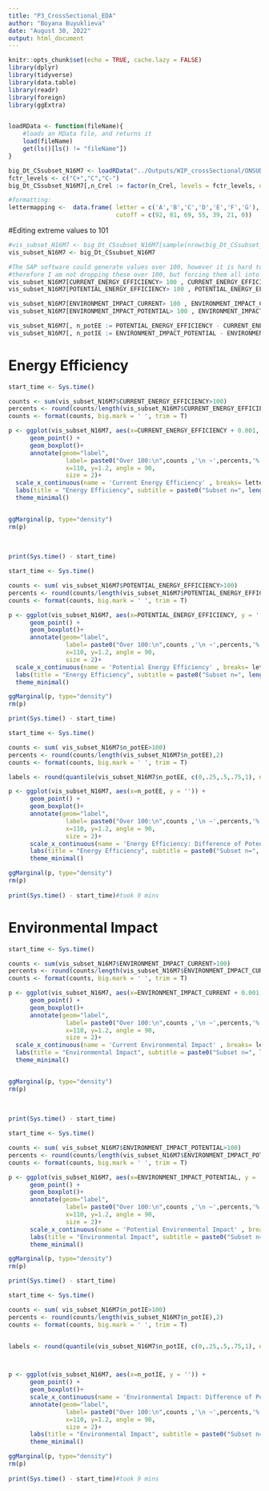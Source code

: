 ```yaml
---
title: "P3_CrossSectional_EDA"
author: "Boyana Buyuklieva"
date: "August 30, 2022"
output: html_document
---
```


```r
knitr::opts_chunk$set(echo = TRUE, cache.lazy = FALSE)
library(dplyr)
library(tidyverse)
library(data.table)
library(readr)
library(foreign)
library(ggExtra)


loadRData <- function(fileName){
    #loads an RData file, and returns it
    load(fileName)
    get(ls()[ls() != "fileName"])
}

big_Dt_CSsubset_N16M7 <- loadRData("../Outputs/WIP_crossSectional/ONSUD_crossSectional_subset_N16744771.RData")
fctr_levels <- c("C+","C","C-")
big_Dt_CSsubset_N16M7[,n_Crel := factor(n_Crel, levels = fctr_levels, ordered = T)]

#formatting:
lettermapping <-  data.frame( letter = c('A','B','C','D','E','F','G'), 
                              cutoff = c(92, 81, 69, 55, 39, 21, 0))
```




#Editing extreme values to 101
```r
#vis_subset_N16M7 <- big_Dt_CSsubset_N16M7[sample(nrow(big_Dt_CSsubset_N16M7), 2000, replace = F ), ]
vis_subset_N16M7 <- big_Dt_CSsubset_N16M7

#The SAP software could generate values over 100, however it is hard to tell which entries are real and which may be errors.
#therefore I am not dropping these over 100, but forcing them all into one group by assigning them to 101. 
vis_subset_N16M7[CURRENT_ENERGY_EFFICIENCY> 100 , CURRENT_ENERGY_EFFICIENCY := 101]
vis_subset_N16M7[POTENTIAL_ENERGY_EFFICIENCY> 100 , POTENTIAL_ENERGY_EFFICIENCY := 101]

vis_subset_N16M7[ENVIRONMENT_IMPACT_CURRENT> 100 , ENVIRONMENT_IMPACT_CURRENT := 101]
vis_subset_N16M7[ENVIRONMENT_IMPACT_POTENTIAL> 100 , ENVIRONMENT_IMPACT_POTENTIAL := 101]

vis_subset_N16M7[, n_potEE := POTENTIAL_ENERGY_EFFICIENCY - CURRENT_ENERGY_EFFICIENCY]
vis_subset_N16M7[, n_potIE := ENVIRONMENT_IMPACT_POTENTIAL - ENVIRONMENT_IMPACT_CURRENT]
```

# Energy Efficiency
```r
start_time <- Sys.time()

counts <- sum(vis_subset_N16M7$CURRENT_ENERGY_EFFICIENCY>100)
percents <- round(counts/length(vis_subset_N16M7$CURRENT_ENERGY_EFFICIENCY),2)
counts <- format(counts, big.mark = ' ', trim = T)

p <- ggplot(vis_subset_N16M7, aes(x=CURRENT_ENERGY_EFFICIENCY + 0.001, y = '')) +
      geom_point() +
      geom_boxplot()+
      annotate(geom="label", 
                label= paste0("Over 100:\n",counts ,'\n ~',percents,'%'),
                x=110, y=1.2, angle = 90,
                size = 2)+
  scale_x_continuous(name = 'Current Energy Efficiency' , breaks= lettermapping$cutoff)+
  labs(title = "Energy Efficiency", subtitle = paste0("Subset n=", lengths(vis_subset_N16M7)[1]))+
  theme_minimal()


ggMarginal(p, type="density") 
rm(p)
 
 
 
print(Sys.time() - start_time)
```

```r
start_time <- Sys.time()

counts <- sum( vis_subset_N16M7$POTENTIAL_ENERGY_EFFICIENCY>100)
percents <- round(counts/length(vis_subset_N16M7$POTENTIAL_ENERGY_EFFICIENCY),2)
counts <- format(counts, big.mark = ' ', trim = T)

p <- ggplot(vis_subset_N16M7, aes(x=POTENTIAL_ENERGY_EFFICIENCY, y = '')) +
      geom_point() +
      geom_boxplot()+
      annotate(geom="label", 
                label= paste0("Over 100:\n",counts ,'\n ~',percents,'%'),
                x=110, y=1.2, angle = 90,
                size = 2)+
  scale_x_continuous(name = 'Potential Energy Efficiency' , breaks= lettermapping$cutoff)+
  labs(title = "Energy Efficiency", subtitle = paste0("Subset n=", lengths(vis_subset_N16M7)[1]))+
  theme_minimal()

ggMarginal(p, type="density") 
rm(p)

print(Sys.time() - start_time)
```


```r
start_time <- Sys.time()

counts <- sum( vis_subset_N16M7$n_potEE>100)
percents <- round(counts/length(vis_subset_N16M7$n_potEE),2)
counts <- format(counts, big.mark = ' ', trim = T)

labels <- round(quantile(vis_subset_N16M7$n_potEE, c(0,.25,.5,.75,1), na.rm = T),0)

p <- ggplot(vis_subset_N16M7, aes(x=n_potEE, y = '')) +
      geom_point() +
      geom_boxplot()+
      annotate(geom="label", 
                label= paste0("Over 100:\n",counts ,'\n ~',percents,'%'),
                x=110, y=1.2, angle = 90,
                size = 2)+
      scale_x_continuous(name = 'Energy Efficiency: Difference of Potential and Current', breaks = labels, labels = labels) +
      labs(title = "Energy Efficiency", subtitle = paste0("Subset n=", lengths(vis_subset_N16M7)[1]))+
      theme_minimal()

ggMarginal(p, type="density") 
rm(p)
 
print(Sys.time() - start_time)#took 9 mins
```


# Environmental Impact
```r
start_time <- Sys.time()

counts <- sum(vis_subset_N16M7$ENVIRONMENT_IMPACT_CURRENT>100)
percents <- round(counts/length(vis_subset_N16M7$ENVIRONMENT_IMPACT_CURRENT),2)
counts <- format(counts, big.mark = ' ', trim = T)

p <- ggplot(vis_subset_N16M7, aes(x=ENVIRONMENT_IMPACT_CURRENT + 0.001, y = '')) +
      geom_point() +
      geom_boxplot()+
      annotate(geom="label", 
                label= paste0("Over 100:\n",counts ,'\n ~',percents,'%'),
                x=110, y=1.2, angle = 90,
                size = 2)+
  scale_x_continuous(name = 'Current Environmental Impact' , breaks= lettermapping$cutoff)+
  labs(title = "Environmental Impact", subtitle = paste0("Subset n=", lengths(vis_subset_N16M7)[1]))+
  theme_minimal()


ggMarginal(p, type="density") 
rm(p)
 
 
 
print(Sys.time() - start_time)
```

```r
start_time <- Sys.time()

counts <- sum( vis_subset_N16M7$ENVIRONMENT_IMPACT_POTENTIAL>100)
percents <- round(counts/length(vis_subset_N16M7$ENVIRONMENT_IMPACT_POTENTIAL),2)
counts <- format(counts, big.mark = ' ', trim = T)

p <- ggplot(vis_subset_N16M7, aes(x=ENVIRONMENT_IMPACT_POTENTIAL, y = '')) +
      geom_point() +
      geom_boxplot()+
      annotate(geom="label", 
                label= paste0("Over 100:\n",counts ,'\n ~',percents,'%'),
                x=110, y=1.2, angle = 90,
                size = 2)+ 
      scale_x_continuous(name = 'Potential Environmental Impact' , breaks= lettermapping$cutoff)+
      labs(title = "Environmental Impact", subtitle = paste0("Subset n=", lengths(vis_subset_N16M7)[1]))+
      theme_minimal()

ggMarginal(p, type="density") 
rm(p)

print(Sys.time() - start_time)
```


```r
start_time <- Sys.time()

counts <- sum( vis_subset_N16M7$n_potIE>100)
percents <- round(counts/length(vis_subset_N16M7$n_potIE),2)
counts <- format(counts, big.mark = ' ', trim = T)


labels <- round(quantile(vis_subset_N16M7$n_potIE, c(0,.25,.5,.75,1), na.rm = T),0)



p <- ggplot(vis_subset_N16M7, aes(x=n_potIE, y = '')) +
      geom_point() +
      geom_boxplot()+
      scale_x_continuous(name = 'Environmental Impact: Difference of Potential and Current', breaks = labels, labels = labels) +
      annotate(geom="label", 
                label= paste0("Over 100:\n",counts ,'\n ~',percents,'%'),
                x=110, y=1.2, angle = 90,
                size = 2)+ 
      labs(title = "Environmental Impact", subtitle = paste0("Subset n=", lengths(vis_subset_N16M7)[1]))+
      theme_minimal()

ggMarginal(p, type="density")
rm(p)
 
print(Sys.time() - start_time)#took 9 mins
```







